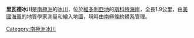 {{coord|78|4|S|163|55|E|display=title}}

'''里瓦德冰川'''是[[南極洲|南極洲]]的[[冰川|冰川]]，位於[[維多利亞地|維多利亞地]]的[[斯科特海岸|斯科特海岸]]，全長1.9公里，由[[美國海軍|美國海軍]]的地質學家測量和繪入地圖，現時由[[南極條約體系|南極條約體系]]管理。

{{DEFAULTSORT:Rivard Glacier}}
[[Category:南極洲冰川|Category:南極洲冰川]]


{{ScottCoast-geo-stub}}